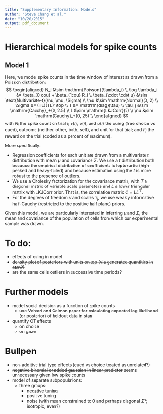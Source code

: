 ```yaml
---
title: "Supplementary Information: Models"
author: "Steve Chang et al."
date: "10/20/2015"
output: pdf_document
---
```


# Hierarchical models for spike counts

## Model 1

Here, we model spike counts in the time window of interest as drawn from a Poisson distribution:
$$
\begin{aligned}
  N_i &\sim \mathrm{Poisson}(\lambda_i) \\
  \log \lambda_i &= \beta_{0 cou} + \beta_{1cou} R_i \\
  \beta_{\cdot \cdot u} &\sim \text{Multivariate-t}(\nu, \mu, \Sigma) \\
  \mu &\sim \mathrm{Normal}(0, 2) \\
  \Sigma &= (TL)(TL)^\top \\
  T &= \mathrm{diag}(\tau) \\
  \tau_j &\sim \mathrm{Cauchy}_+(0, 2.5) \\
  L &\sim \mathrm{LKJCorr}(2) \\
  \nu &\sim \mathrm{Cauchy}_+(0, 25) \\
\end{aligned}
$$
with $N_i$ the spike count on trial $i$; $c(i)$, $o(i)$, and $u(i)$ the cuing (free choice vs cued), 
outcome (neither, other, both, self), and unit for that trial; and $R_i$ the reward on the trial 
(coded as a percent of maximum).

More specifically:

- Regression coefficients for each unit are drawn from a multivariate $t$ distribution with mean $\mu$ and 
covariance $\Sigma$. We use a $t$ distribution both because the empirical distribution of coefficients is 
leptokurtic (high-peaked and heavy-tailed) and because estimation using the $t$ is more robust to the 
presence of outliers.
- We use a Cholesky factorization for the covariance matrix, with $T$ a diagonal matrix of variable scale 
parameters and $L$ a lower triangular matrix with LKJCorr prior\footnote{cf. Section 50.1 of the Stan Manual 
v.2.8.0 and references therein.}. That is, the correlation matrix $C = LL^\top$.
- For the degrees of freedom $\nu$ and scales $\tau_j$, we use weakly informative half-Cauchy (restricted to the 
positive half plane) priors.

Given this model, we are particularly interested in inferring $\mu$ and $\Sigma$, the mean and covariance of the
population of cells from which our experimental sample was drawn.

# To do:
- effects of cuing in model
- ~~density plot of posteriors with units on top (via generated quantities in stan?)~~
- are the same cells outliers in successive time periods?

# Further models
- model social decision as a function of spike counts 
    - use Vehtari and Gelman paper for calculating expected log likelihood (or posterior) of heldout data in stan
- quantify OT effects
    - on choice
    - on gaze

# Bullpen
- non-additive trial type effects (cued vs choice treated as unrelated?)
- ~~negative binomial or added gaussian in linear predictor~~ seems unnecessary given low spike counts
- model of separate subpopulations:
    - three groups:
        - negative tuning
        - positive tuning
        - noise (with mean constrained to 0 and perhaps diagonal $\Sigma$?; isotropic, even?)

